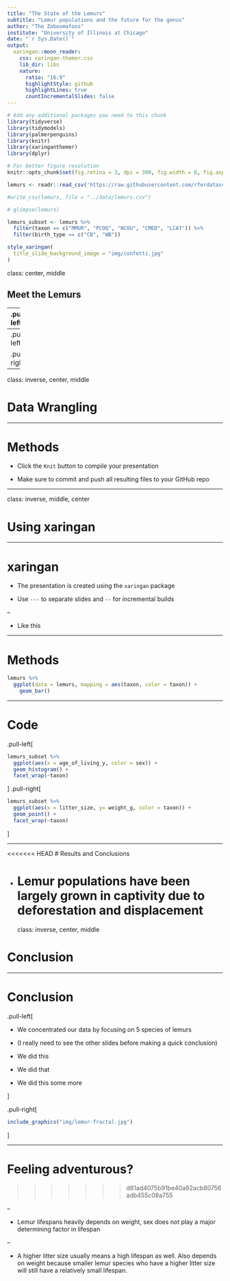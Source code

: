 ```yaml
---
title: "The State of the Lemurs"
subtitle: "Lemur populations and the future for the genus"
author: "The Zoboomafoos"
institute: "University of Illinois at Chicago"
date: "`r Sys.Date()`"
output:
  xaringan::moon_reader:
    css: xaringan-themer.css
    lib_dir: libs
    nature:
      ratio: "16:9"
      highlightStyle: github
      highlightLines: true
      countIncrementalSlides: false
---
```


```r
# Add any additional packages you need to this chunk
library(tidyverse)
library(tidymodels)
library(palmerpenguins)
library(knitr)
library(xaringanthemer)
library(dplyr)
```

```r
# For better figure resolution
knitr::opts_chunk$set(fig.retina = 3, dpi = 300, fig.width = 6, fig.asp = 0.618, out.width = "80%")
```

```r

lemurs <- readr::read_csv('https://raw.githubusercontent.com/rfordatascience/tidytuesday/master/data/2021/2021-08-24/lemur_data.csv')

#write_csv(lemurs, file = "../data/lemurs.csv")

# glimpse(lemurs)

lemurs_subset <- lemurs %>% 
  filter(taxon == c("MMUR", "PCOQ", "NCOU", "CMED", "LCAT")) %>% 
  filter(birth_type == c("CB", "WB"))
```

```r
style_xaringan(
  title_slide_background_image = "img/confetti.jpg"
)
```

class: center, middle

## Meet the Lemurs

---
.pull-left[
```r
include_graphics("img/PCOQ.jpg")
```
]

.pull-right[
```r
include_graphics("img/MMUR.jpg")
```
]


```r
include_graphics("img/NCOU.jpg")
```

---
.pull-left[
```r
include_graphics("img/CMED.jpg")
```
]

.pull-right[
```r
include_graphics("img/LCAT.png")
```
]
---

class: inverse, center, middle

# Data Wrangling 

---

# Methods

- Click the `Knit` button to compile your presentation

- Make sure to commit and push all resulting files to your GitHub repo

---

class: inverse, middle, center

# Using xaringan

---

# xaringan

- The presentation is created using the `xaringan` package

- Use `---` to separate slides and `--` for incremental builds

--

- Like this

---

# Methods


```r
lemurs %>% 
  ggplot(data = lemurs, mapping = aes(taxon, color = taxon)) +
    geom_bar()
```



---

# Code
.pull-left[
```r
lemurs_subset %>% 
  ggplot(aes(x = age_of_living_y, color = sex)) + 
  geom_histogram() + 
  facet_wrap(~taxon)
```
]
.pull-right[
```r
lemurs_subset %>% 
  ggplot(aes(x = litter_size, y= weight_g, color = taxon)) + 
  geom_point() + 
  facet_wrap(~taxon)
```
]

---

<<<<<<< HEAD
# Results and Conclusions 

- Lemur populations have been largely grown in captivity due to deforestation and displacement
=======
class: inverse, center, middle

# Conclusion

---

# Conclusion

.pull-left[

- We concentrated our data by focusing on 5 species of lemurs

- (I really need to see the other slides before making a quick conclusion)

- We did this

- We did that

- We did this some more

]

.pull-right[
```r
include_graphics("img/lemur-fractal.jpg")
```
]

---


# Feeling adventurous?
>>>>>>> d61ad4075b91be40a92acb80756adb455c08a755

--

- Lemur lifespans heavily depends on weight, sex does not play a major determining factor in lifespan

--

- A higher litter size usually means a high lifespan as well. Also depends on weight because smaller lemur species who have a higher litter size will still have a relatively small lifespan. 
